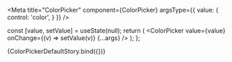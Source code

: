 
<Meta 
  title="ColorPicker" 
  component={ColorPicker}
  argsType={{
    value: {
      control: 'color',
    }
  }}
/>

<ArgsTable of={args}/>

  const [value, setValue] = useState(null);
  return (
    <ColorPicker 
      value={value}
      onChange={(v) => setValue(v)}
      {...args}
    />
  );
};

<Canvas>
  <Story name="ColorPicker">
    {ColorPickerDefaultStory.bind({})}
  </Story>
</Canvas>